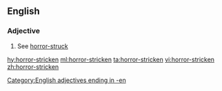 ==English==

===Adjective===
{{en-adj}}
# See [[horror-struck]]

[[Category:English adjectives ending in -en]]

[[hy:horror-stricken]]
[[ml:horror-stricken]]
[[ta:horror-stricken]]
[[vi:horror-stricken]]
[[zh:horror-stricken]]
